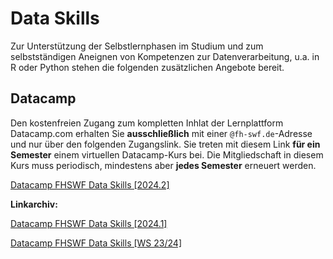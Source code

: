 # Data Skills

Zur Unterstützung der Selbstlernphasen im Studium und zum selbstständigen Aneignen von Kompetenzen zur Datenverarbeitung, u.a. in R oder Python stehen die folgenden zusätzlichen Angebote bereit.   

## Datacamp 

Den kostenfreien Zugang zum kompletten Inhlat der Lernplattform Datacamp.com erhalten Sie  **ausschließlich** mit einer `@fh-swf.de`-Adresse und nur über den folgenden Zugangslink. Sie treten mit diesem Link **für ein Semester** einem virtuellen Datacamp-Kurs bei. Die Mitgliedschaft in diesem Kurs muss periodisch, mindestens aber **jedes Semester** erneuert werden.

[Datacamp FHSWF Data Skills [2024.2]](https://www.datacamp.com/groups/shared_links/d99089d8e55deb10303c72e84b6bc6da210e078de62f08f06b7f06fb5b54a983) 

**Linkarchiv:**

[Datacamp FHSWF Data Skills [2024.1]](https://www.datacamp.com/groups/shared_links/b1e43009ccc9440de4d563f7b823699de3180b2b42098b0bd6a3f88c839fd157) 

[Datacamp FHSWF Data Skills [WS 23/24]](https://www.datacamp.com/groups/shared_links/7c11de154f88ef1379261fd86cd4a0bd636b96d504ba807297976cfe511fce19)


